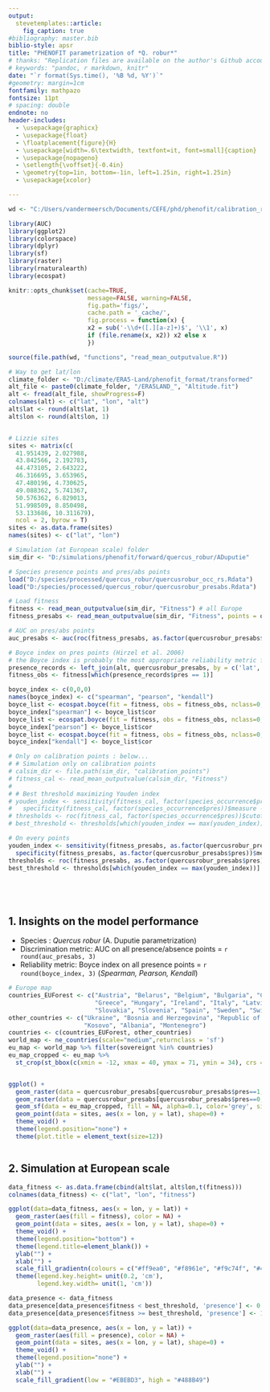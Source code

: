 ```yaml
---
output: 
  stevetemplates::article:
    fig_caption: true
#bibliography: master.bib
biblio-style: apsr
title: "PHENOFIT parametrization of *Q. robur*"
# thanks: "Replication files are available on the author's Github account (http://github.com/svmiller). **Current version**: `r format(Sys.time(), '%B %d, %Y')`; 
# keywords: "pandoc, r markdown, knitr"
date: "`r format(Sys.time(), '%B %d, %Y')`"
#geometry: margin=1cm
fontfamily: mathpazo
fontsize: 11pt
# spacing: double
endnote: no
header-includes:
  - \usepackage{graphicx}
  - \usepackage{float}
  - \floatplacement{figure}{H}
  - \usepackage[width=.6\textwidth, textfont=it, font=small]{caption}
  - \usepackage{nopageno}
  - \setlength{\voffset}{-0.4in}
  - \geometry{top=1in, bottom=-1in, left=1.25in, right=1.25in}
  - \usepackage{xcolor}

---
```


```r
wd <- "C:/Users/vandermeersch/Documents/CEFE/phd/phenofit/calibration_report"

library(AUC)
library(ggplot2)
library(colorspace)
library(dplyr)
library(sf)
library(raster)
library(rnaturalearth)
library(ecospat)

knitr::opts_chunk$set(cache=TRUE,
                      message=FALSE, warning=FALSE,
                      fig.path='figs/',
                      cache.path = '_cache/',
                      fig.process = function(x) {
                      x2 = sub('-\\d+([.][a-z]+)$', '\\1', x)
                      if (file.rename(x, x2)) x2 else x
                      })

source(file.path(wd, "functions", "read_mean_outputvalue.R"))

# Way to get lat/lon
climate_folder <- "D:/climate/ERA5-Land/phenofit_format/transformed"
alt_file <- paste0(climate_folder, "/ERA5LAND_", "Altitude.fit")
alt <- fread(alt_file, showProgress=F)
colnames(alt) <- c("lat", "lon", "alt")
alt$lat <- round(alt$lat, 1)
alt$lon <- round(alt$lon, 1)


# Lizzie sites
sites <- matrix(c(
  41.951439, 2.027988,
  43.842566, 2.192783,
  44.473105, 2.643222,
  46.316695, 3.653965,
  47.480196, 4.730625,
  49.088362, 5.741367,
  50.576362, 6.829013,
  51.998509, 8.850498,
  53.133686, 10.311679),
  ncol = 2, byrow = T)
sites <- as.data.frame(sites)
names(sites) <- c("lat", "lon")

```

```r
# Simulation (at European scale) folder
sim_dir <- "D:/simulations/phenofit/forward/quercus_robur/ADuputie"

# Species presence points and pres/abs points
load("D:/species/processed/quercus_robur/quercusrobur_occ_rs.Rdata")
load("D:/species/processed/quercus_robur/quercusrobur_presabs.Rdata")

# Load fitness
fitness <- read_mean_outputvalue(sim_dir, "Fitness") # all Europe
fitness_presabs <- read_mean_outputvalue(sim_dir, "Fitness", points = quercusrobur_presabs) # only on pres/abs points

# AUC on pres/abs points 
auc_presabs <- auc(roc(fitness_presabs, as.factor(quercusrobur_presabs$pres)))

# Boyce index on pres points (Hirzel et al. 2006)
# the Boyce index is probably the most appropriate reliability metric for presence‐only data (Leroy et al. 2018)
presence_records <- left_join(alt, quercusrobur_presabs, by = c('lat', 'lon')) %>% dplyr::select(-c('alt'))
fitness_obs <- fitness[which(presence_records$pres == 1)]

boyce_index <- c(0,0,0)
names(boyce_index) <- c("spearman", "pearson", "kendall")
boyce_list <- ecospat.boyce(fit = fitness, obs = fitness_obs, nclass=0, window.w="default", res=100, PEplot = F, rm.duplicate = F,  method = 'spearman' )
boyce_index["spearman"] <- boyce_list$cor
boyce_list <- ecospat.boyce(fit = fitness, obs = fitness_obs, nclass=0, window.w="default", res=100, PEplot = F, rm.duplicate = F,  method = 'pearson' )
boyce_index["pearson"] <- boyce_list$cor
boyce_list <- ecospat.boyce(fit = fitness, obs = fitness_obs, nclass=0, window.w="default", res=100, PEplot = F, rm.duplicate = F,  method = 'kendall' )
boyce_index["kendall"] <- boyce_list$cor

```

```r
# Only on calibration points : below...
# # Simulation only on calibration points
# calsim_dir <- file.path(sim_dir, "calibration_points")
# fitness_cal <- read_mean_outputvalue(calsim_dir, "Fitness")
# 
# # Best threshold maximizing Youden index
# youden_index <- sensitivity(fitness_cal, factor(species_occurrence$pres))$measure +
#   specificity(fitness_cal, factor(species_occurrence$pres))$measure -1
# thresholds <- roc(fitness_cal, factor(species_occurrence$pres))$cutoffs
# best_threshold <- thresholds[which(youden_index == max(youden_index))]

# On every points
youden_index <- sensitivity(fitness_presabs, as.factor(quercusrobur_presabs$pres))$measure +
  specificity(fitness_presabs, as.factor(quercusrobur_presabs$pres))$measure -1
thresholds <- roc(fitness_presabs, as.factor(quercusrobur_presabs$pres))$cutoffs
best_threshold <- thresholds[which(youden_index == max(youden_index))]






```

## 1. Insights on the model performance

- Species : *Quercus robur* (A. Duputie parametrization)
- Discrimination metric: AUC on all presence/absence points = `r round(auc_presabs, 3)`  
- Reliability metric: Boyce index on all presence points = `r round(boyce_index, 3)` (*Spearman, Pearson, Kendall*)

```r

# Europe map
countries_EUForest <- c("Austria", "Belarus", "Belgium", "Bulgaria", "Croatia", "Cyprus", "Czech Rep.", "Denmark", "Estonia", "Finland", "France", "Germany",
                        "Greece", "Hungary", "Ireland", "Italy", "Latvia", "Lithuania", "Moldova", "Netherlands", "Norway", "Poland", "Portugal", "Romania",
                        "Slovakia", "Slovenia", "Spain", "Sweden", "Switzerland", "United Kingdom")
other_countries <- c("Ukraine", "Bosnia and Herzegovina", "Republic of Serbia", "Macedonia", "Greece",
                     "Kosovo", "Albania", "Montenegro")
countries <- c(countries_EUForest, other_countries)
world_map <- ne_countries(scale="medium",returnclass = 'sf')
eu_map <- world_map %>% filter(sovereignt %in% countries)
eu_map_cropped <- eu_map %>% 
  st_crop(st_bbox(c(xmin = -12, xmax = 40, ymax = 71, ymin = 34), crs = st_crs(4326)))


ggplot() + 
  geom_raster(data = quercusrobur_presabs[quercusrobur_presabs$pres==1,], aes(x = lon, y = lat), color = NA, fill = "#5eb88a", alpha=1) +
  geom_raster(data = quercusrobur_presabs[quercusrobur_presabs$pres==0,], aes(x = lon, y = lat), color = NA, fill = "#f5cfc6", alpha=0.5) +
  geom_sf(data = eu_map_cropped, fill = NA, alpha=0.1, color='grey', size = 0.1) +
  geom_point(data = sites, aes(x = lon, y = lat), shape=0) +
  theme_void() +
  theme(legend.position="none") +
  theme(plot.title = element_text(size=12))



```


## 2. Simulation at European scale


```r
data_fitness <- as.data.frame(cbind(alt$lat, alt$lon,t(fitness)))
colnames(data_fitness) <- c("lat", "lon", "fitness")

ggplot(data=data_fitness, aes(x = lon, y = lat)) + 
  geom_raster(aes(fill = fitness), color = NA) +
  geom_point(data = sites, aes(x = lon, y = lat), shape=0) +
  theme_void() +
  theme(legend.position="bottom") +
  theme(legend.title=element_blank()) +
  ylab("") +
  xlab("") +
  scale_fill_gradientn(colours = c("#ff9ea0", "#f8961e", "#f9c74f", "#43aa8b", "#577590"), breaks = c(0,0.25,0.5,0.75,1), limits = c(0,1)) +
  theme(legend.key.height= unit(0.2, 'cm'),
        legend.key.width= unit(1, 'cm'))

```



```r
data_presence <- data_fitness
data_presence[data_presence$fitness < best_threshold, 'presence'] <- 0
data_presence[data_presence$fitness >= best_threshold, 'presence'] <- 1

ggplot(data=data_presence, aes(x = lon, y = lat)) + 
  geom_raster(aes(fill = presence), color = NA) +
  geom_point(data = sites, aes(x = lon, y = lat), shape=0) +
  theme_void() +
  theme(legend.position="none") +
  ylab("") +
  xlab("") +
  scale_fill_gradient(low = "#EBEBD3", high = "#488B49")

```

<!--
# References
\setlength{\parindent}{-0.2in}
\setlength{\leftskip}{0.2in}
\setlength{\parskip}{8pt}
\vspace*{-0.2in}
\noindent
-->
